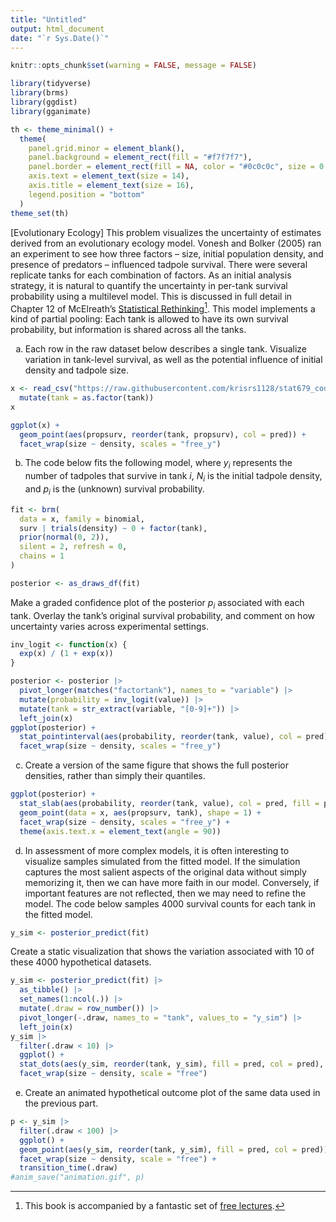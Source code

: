 ```yaml
---
title: "Untitled"
output: html_document
date: "`r Sys.Date()`"
---
```


```r
knitr::opts_chunk$set(warning = FALSE, message = FALSE)
```

```r
library(tidyverse)
library(brms)
library(ggdist)
library(gganimate)

th <- theme_minimal() + 
  theme(
    panel.grid.minor = element_blank(),
    panel.background = element_rect(fill = "#f7f7f7"),
    panel.border = element_rect(fill = NA, color = "#0c0c0c", size = 0.6),
    axis.text = element_text(size = 14),
    axis.title = element_text(size = 16),
    legend.position = "bottom"
  )
theme_set(th)
```

[Evolutionary Ecology] This problem visualizes the uncertainty of estimates
derived from an evolutionary ecology model. Vonesh and Bolker (2005) ran an
experiment to see how three factors -- size, initial population density, and
presence of predators -- influenced tadpole survival. There were several
replicate tanks for each combination of factors. As an initial analysis
strategy, it is natural to quantify the uncertainty in per-tank survival
probability using a multilevel model. This is discussed in full detail in
Chapter 12 of McElreath's [Statistical Rethinking](https://xcelab.net/rm/statistical-rethinking/)^[This book is accompanied by a fantastic set of [free lectures](https://www.youtube.com/playlist?list=PLDcUM9US4XdMROZ57-OIRtIK0aOynbgZN).].
This model implements a kind of partial pooling: Each tank is allowed to have
its own survival probability, but information is shared across all the tanks.

a. Each row in the raw dataset below describes a single tank. Visualize
variation in tank-level survival, as well as the potential influence of
initial density and tadpole size.
```r
x <- read_csv("https://raw.githubusercontent.com/krisrs1128/stat679_code/main/activities/week13/reedfrogs.csv") |>
  mutate(tank = as.factor(tank))
x
```

```r
ggplot(x) +
  geom_point(aes(propsurv, reorder(tank, propsurv), col = pred)) +
  facet_wrap(size ~ density, scales = "free_y")
```
  
b. The code below fits the following model, where $y_{i}$ represents the
number of tadpoles that survive in tank $i$, $N_{i}$ is the initial
tadpole density, and $p_{i}$ is the (unknown) survival probability.

\begin{align*}
y_{i} &\sim \text{Bin}\left(N_{i}, p_{i}\right) \\
p_{i} &= \text{logit}^{-1}\left(\alpha_{i}\right) \\
\alpha_{i} &\sim \mathcal{N}\left(0, 2\right)
\end{align*}
```r
fit <- brm(
  data = x, family = binomial,
  surv | trials(density) ~ 0 + factor(tank),
  prior(normal(0, 2)),
  silent = 2, refresh = 0,
  chains = 1
)

posterior <- as_draws_df(fit)
```
Make a graded confidence plot of the posterior $p_{i}$ associated with each
tank. Overlay the tank's original survival probability, and comment on how
uncertainty varies across experimental settings.

```r
inv_logit <- function(x) {
  exp(x) / (1 + exp(x))
}

posterior <- posterior |>
  pivot_longer(matches("factortank"), names_to = "variable") |>
  mutate(probability = inv_logit(value)) |>
  mutate(tank = str_extract(variable, "[0-9]+")) |>
  left_join(x)
ggplot(posterior) +
  stat_pointinterval(aes(probability, reorder(tank, value), col = pred)) +
  facet_wrap(size ~ density, scales = "free_y")
```

c. Create a version of the same figure that shows the full posterior
densities, rather than simply their quantiles.

```r
ggplot(posterior) +
  stat_slab(aes(probability, reorder(tank, value), col = pred, fill = pred), height = 2) +
  geom_point(data = x, aes(propsurv, tank), shape = 1) +
  facet_wrap(size ~ density, scales = "free_y") +
  theme(axis.text.x = element_text(angle = 90))
```

d. In assessment of more complex models, it is often interesting to
visualize samples simulated from the fitted model. If the simulation
captures the most salient aspects of the original data without simply
memorizing it, then we can have more faith in our model. Conversely, if
important features are not reflected, then we may need to refine the model.
The code below samples 4000 survival counts for each tank in the fitted
model.
    
```r
y_sim <- posterior_predict(fit)
```
  
Create a static visualization that shows the variation associated with 10 of
these 4000 hypothetical datasets.

```r
y_sim <- posterior_predict(fit) |>
  as_tibble() |>
  set_names(1:ncol(.)) |>
  mutate(.draw = row_number()) |>
  pivot_longer(-.draw, names_to = "tank", values_to = "y_sim") |>
  left_join(x)
y_sim |>
  filter(.draw < 10) |>
  ggplot() +
  stat_dots(aes(y_sim, reorder(tank, y_sim), fill = pred, col = pred), dotsize = .5, binwidth = 1) +
  facet_wrap(size ~ density, scale = "free")
```

e. Create an animated hypothetical outcome plot of the same data used in the
previous part.


```r
p <- y_sim |>
  filter(.draw < 100) |>
  ggplot() +
  geom_point(aes(y_sim, reorder(tank, y_sim), fill = pred, col = pred)) +
  facet_wrap(size ~ density, scale = "free") +
  transition_time(.draw)
#anim_save("animation.gif", p)
```

